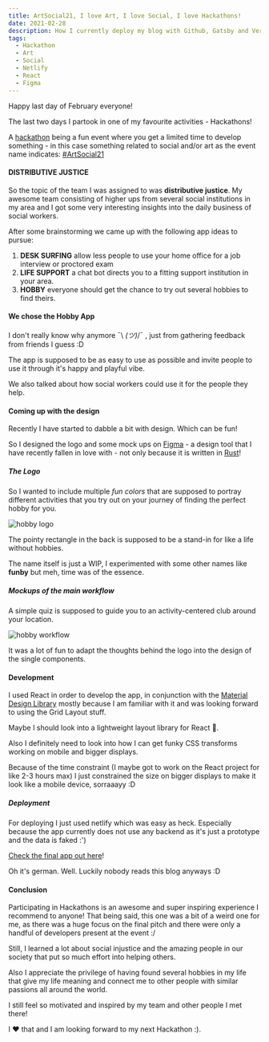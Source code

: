 ```yaml
---
title: ArtSocial21, I love Art, I love Social, I love Hackathons!
date: 2021-02-28
description: How I currently deploy my blog with Github, Gatsby and Vercel.
tags:
  - Hackathon
  - Art
  - Social
  - Netlify
  - React
  - Figma
---
```


Happy last day of February everyone!

The last two days I partook in one of my favourite activities - Hackathons!

A [hackathon](https://en.wikipedia.org/wiki/Hackathon) being a fun event where you get a limited time to develop
something - in this case something related to social and/or art as the event name indicates:
 [#ArtSocial21](https://artsocial21.org/)

#### DISTRIBUTIVE JUSTICE

So the topic of the team I was assigned to was **distributive justice**.
My awesome team consisting of higher ups from several social institutions in my area and I got some very interesting
insights into the daily business of social workers.

After some brainstorming we came up with the following app ideas to pursue:
1. **DESK SURFING** allow less people to use your home office for a job interview or proctored exam
2. **LIFE SUPPORT** a chat bot directs you to a fitting support institution in your area.
3. **HOBBY** everyone should get the chance to try out several hobbies to find theirs.

#### We chose the Hobby App

I don't really know why anymore ¯\\ _(ツ)_/¯ , just from gathering feedback from friends I guess :D

The app is supposed to be as easy to use as possible and invite people to use it through it's happy and playful vibe.

We also talked about how social workers could use it for the people they help.

#### Coming up with the design

Recently I have started to dabble a bit with design. Which can be fun!

So I designed the logo and some mock ups on [Figma](https://www.figma.com/) - a design tool that I have
recently fallen in love with - not only because it is written in [Rust](https://www.figma.com/blog/rust-in-production-at-figma/)!

##### The Logo

So I wanted to include multiple *fun colors* that are supposed to portray different activities that you try out on
your journey of finding the perfect hobby for you.

![hobby logo](./hobbyLogo.png)

The pointy rectangle in the back is supposed to be a stand-in for like a life without hobbies.

The name itself is just a WIP, I experimented with some other names like **funby** but meh, time was of the essence.

##### Mockups of the main workflow

A simple quiz is supposed to guide you to an activity-centered club around your location.

![hobby workflow](./hobbyWorkflow.png)

It was a lot of fun to adapt the thoughts behind the logo into the design of the single components.

#### Development

I used React in order to develop the app, in conjunction with the [Material Design Library](https://material-ui.com/)
mostly because I am familiar with it and was looking forward to using the Grid Layout stuff.

Maybe I should look into a lightweight layout library for React 🤔.

Also I definitely need to look into how I can get funky CSS transforms working on mobile and bigger displays.

Because of the time constraint (I maybe got to work on the React project for like 2-3 hours max) I just constrained
the size on bigger displays to make it look like a mobile device, sorraaayy :D

##### Deployment

For deploying I just used netlify which was easy as heck.
Especially because the app currently does not use any backend as it's just a prototype and the data is faked :')

[Check the final app out here](https://eloquent-yalow-693b2c.netlify.app)!

Oh it's german. Well. Luckily nobody reads this blog anyways :D

#### Conclusion

Participating in Hackathons is an awesome and super inspiring experience I recommend to anyone!
That being said, this one was a bit of a weird one for me, as there was a huge focus on the final pitch and there
were only a handful of developers present at the event :/

Still, I learned a lot about social injustice and the amazing people in our society that put so much effort into
helping others.

Also I appreciate the privilege of having found several hobbies in my life that give my life meaning and connect
me to other people with similar passions all around the world.

I still feel so motivated and inspired by my team and other people I met there!

I ❤ that and I am looking forward to my next Hackathon :).

